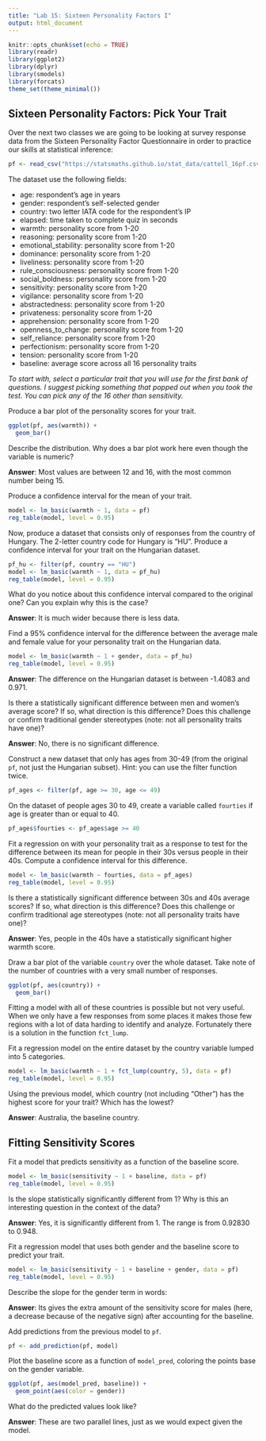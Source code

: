 ```yaml
---
title: "Lab 15: Sixteen Personality Factors I"
output: html_document
---
```


```r
knitr::opts_chunk$set(echo = TRUE)
library(readr)
library(ggplot2)
library(dplyr)
library(smodels)
library(forcats)
theme_set(theme_minimal())
```


## Sixteen Personality Factors: Pick Your Trait

Over the next two classes we are going to be looking at survey response
data from the Sixteen Personality Factor Questionnaire in order to practice
our skills at statistical inference:

```r
pf <- read_csv("https://statsmaths.github.io/stat_data/cattell_16pf.csv")
```

The dataset use the following fields:

- age: respondent's age in years
- gender: respondent's self-selected gender
- country: two letter IATA code for the respondent's IP
- elapsed: time taken to complete quiz in seconds
- warmth: personality score from 1-20
- reasoning: personality score from 1-20
- emotional_stability: personality score from 1-20
- dominance: personality score from 1-20
- liveliness: personality score from 1-20
- rule_consciousness: personality score from 1-20
- social_boldness: personality score from 1-20
- sensitivity: personality score from 1-20
- vigilance: personality score from 1-20
- abstractedness: personality score from 1-20
- privateness: personality score from 1-20
- apprehension: personality score from 1-20
- openness_to_change: personality score from 1-20
- self_reliance: personality score from 1-20
- perfectionism: personality score from 1-20
- tension: personality score from 1-20
- baseline: average score across all 16 personality traits

*To start with, select a particular trait that you will use for the first
bank of questions. I suggest picking something that popped out when you took
the test. You can pick any of the 16 other than sensitivity.*

Produce a bar plot of the personality scores for your trait.

```r
ggplot(pf, aes(warmth)) +
  geom_bar()
```

Describe the distribution. Why does a bar plot work here even though the
variable is numeric?

**Answer**: Most values are between 12 and 16, with the most common number
being 15.

Produce a confidence interval for the mean of your trait.

```r
model <- lm_basic(warmth ~ 1, data = pf)
reg_table(model, level = 0.95)
```

Now, produce a dataset that consists only of responses from the country of
Hungary. The 2-letter country code for Hungary is "HU". Produce a confidence
interval for your trait on the Hungarian dataset.

```r
pf_hu <- filter(pf, country == "HU")
model <- lm_basic(warmth ~ 1, data = pf_hu)
reg_table(model, level = 0.95)
```

What do you notice about this confidence interval compared to the original
one? Can you explain why this is the case?

**Answer**: It is much wider because there is less data.

Find a 95% confidence interval for the difference between the average
male and female value for your personality trait on the Hungarian data.

```r
model <- lm_basic(warmth ~ 1 + gender, data = pf_hu)
reg_table(model, level = 0.95)
```

**Answer**: The difference on the Hungarian dataset is between -1.4083 and  0.971.

Is there a statistically significant difference between men and women's
average score? If so, what direction is this difference? Does this challenge
or confirm traditional gender stereotypes (note: not all personality traits
have one)?

**Answer**: No, there is no significant difference.

Construct a new dataset that only has ages from 30-49 (from the original `pf`,
not just the Hungarian subset). Hint: you can use the filter function twice.

```r
pf_ages <- filter(pf, age >= 30, age <= 49)
```

On the dataset of people ages 30 to 49, create a variable called `fourties` if
age is greater than or equal to 40.

```r
pf_ages$fourties <- pf_ages$age >= 40
```

Fit a regression on with your personality trait as a response to test for the
difference between its mean for people in their 30s versus people in their
40s. Compute a confidence interval for this difference.

```r
model <- lm_basic(warmth ~ fourties, data = pf_ages)
reg_table(model, level = 0.95)
```

Is there a statistically significant difference between 30s and 40s average
scores? If so, what direction is this difference? Does this challenge or
confirm traditional age stereotypes (note: not all personality traits
have one)?

**Answer**: Yes, people in the 40s have a statistically significant
higher warmth score.

Draw a bar plot of the variable `country` over the whole dataset. Take
note of the number of countries with a very small number of responses.

```r
ggplot(pf, aes(country)) +
  geom_bar()
```

Fitting a model with all of these countries is possible but not very
useful. When we only have a few responses from some places it makes those
few regions with a lot of data harding to identify and analyze. Fortunately
there is a solution in the function `fct_lump`.

Fit a regression model on the entire dataset by the country variable lumped
into 5 categories.

```r
model <- lm_basic(warmth ~ 1 + fct_lump(country, 5), data = pf)
reg_table(model, level = 0.95)
```

Using the previous model, which country (not including "Other") has the
highest score for your trait? Which has the lowest?

**Answer**: Australia, the baseline country.

## Fitting Sensitivity Scores

Fit a model that predicts sensitivity as a function of the baseline
score.

```r
model <- lm_basic(sensitivity ~ 1 + baseline, data = pf)
reg_table(model, level = 0.95)
```

Is the slope statistically significantly different from 1? Why is this an
interesting question in the context of the data?

**Answer**: Yes, it is significantly different from 1. The range is from
0.92830 to 0.948.

Fit a regression model that uses both gender and the baseline score to
predict your trait.

```r
model <- lm_basic(sensitivity ~ 1 + baseline + gender, data = pf)
reg_table(model, level = 0.95)
```

Describe the slope for the gender term in words:

**Answer**: Its gives the extra amount of the sensitivity score for
males (here, a decrease because of the negative sign) after accounting
for the baseline.

Add predictions from the previous model to `pf`.

```r
pf <- add_prediction(pf, model)
```

Plot the baseline score as a function of `model_pred`, coloring the points
base on the gender variable.

```r
ggplot(pf, aes(model_pred, baseline)) +
  geom_point(aes(color = gender))
```

What do the predicted values look like?

**Answer**: These are two parallel lines, just as we would expect given the model.



